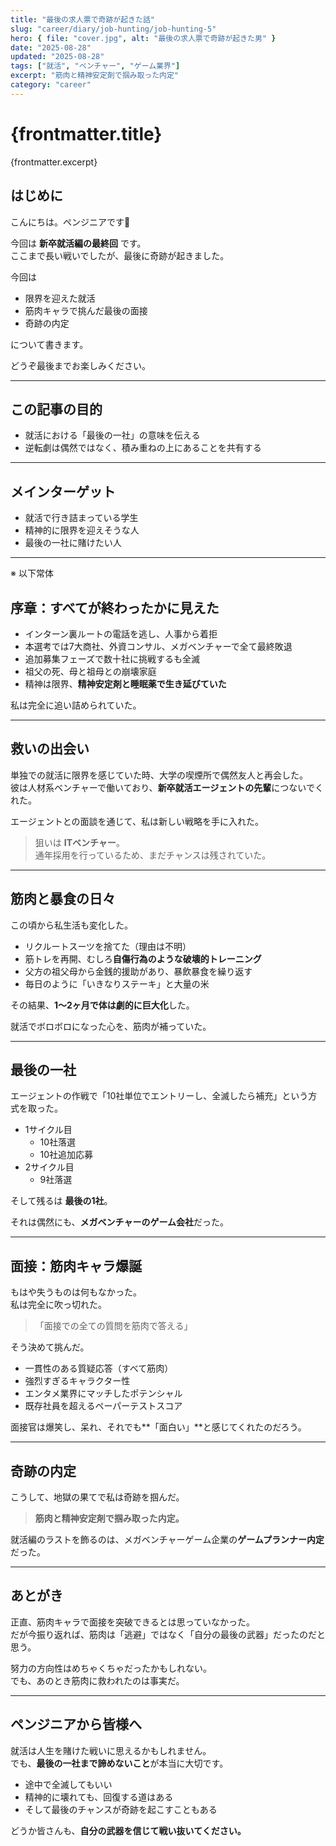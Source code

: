 ```yaml
---
title: "最後の求人票で奇跡が起きた話"
slug: "career/diary/job-hunting/job-hunting-5"
hero: { file: "cover.jpg", alt: "最後の求人票で奇跡が起きた男" }
date: "2025-08-28"
updated: "2025-08-28"
tags: ["就活", "ベンチャー", "ゲーム業界"]
excerpt: "筋肉と精神安定剤で掴み取った内定"
category: "career"
---
```

# {frontmatter.title}
{frontmatter.excerpt}

## はじめに

こんにちは。ペンジニアです🐧

今回は **新卒就活編の最終回** です。  
ここまで長い戦いでしたが、最後に奇跡が起きました。  

今回は
- 限界を迎えた就活
- 筋肉キャラで挑んだ最後の面接
- 奇跡の内定

について書きます。  

どうぞ最後までお楽しみください。

---

## この記事の目的

- 就活における「最後の一社」の意味を伝える  
- 逆転劇は偶然ではなく、積み重ねの上にあることを共有する  

---

## メインターゲット

- 就活で行き詰まっている学生  
- 精神的に限界を迎えそうな人  
- 最後の一社に賭けたい人  

---

※ 以下常体

## 序章：すべてが終わったかに見えた

- インターン裏ルートの電話を逃し、人事から着拒  
- 本選考では7大商社、外資コンサル、メガベンチャーで全て最終敗退  
- 追加募集フェーズで数十社に挑戦するも全滅  
- 祖父の死、母と祖母との崩壊家庭  
- 精神は限界、**精神安定剤と睡眠薬で生き延びていた**  

私は完全に追い詰められていた。

---

## 救いの出会い

単独での就活に限界を感じていた時、大学の喫煙所で偶然友人と再会した。  
彼は人材系ベンチャーで働いており、**新卒就活エージェントの先輩**につないでくれた。  

エージェントとの面談を通じて、私は新しい戦略を手に入れた。  

> 狙いは **ITベンチャー**。  
> 通年採用を行っているため、まだチャンスは残されていた。

---

## 筋肉と暴食の日々

この頃から私生活も変化した。  

- リクルートスーツを捨てた（理由は不明）  
- 筋トレを再開、むしろ**自傷行為のような破壊的トレーニング**  
- 父方の祖父母から金銭的援助があり、暴飲暴食を繰り返す  
- 毎日のように「いきなりステーキ」と大量の米  

その結果、**1〜2ヶ月で体は劇的に巨大化**した。  

就活でボロボロになった心を、筋肉が補っていた。

---

## 最後の一社

エージェントの作戦で「10社単位でエントリーし、全滅したら補充」という方式を取った。  

- 1サイクル目
  - 10社落選
  - 10社追加応募
- 2サイクル目
  - 9社落選 

そして残るは **最後の1社**。  

それは偶然にも、**メガベンチャーのゲーム会社**だった。

---

## 面接：筋肉キャラ爆誕

もはや失うものは何もなかった。  
私は完全に吹っ切れた。  

> 「面接での全ての質問を筋肉で答える」  

そう決めて挑んだ。  

- 一貫性のある質疑応答（すべて筋肉）  
- 強烈すぎるキャラクター性  
- エンタメ業界にマッチしたポテンシャル  
- 既存社員を超えるペーパーテストスコア  

面接官は爆笑し、呆れ、それでも**「面白い」**と感じてくれたのだろう。  

---

## 奇跡の内定

こうして、地獄の果てで私は奇跡を掴んだ。  

> **筋肉と精神安定剤で掴み取った内定。**

就活編のラストを飾るのは、メガベンチャーゲーム企業の**ゲームプランナー内定**だった。

---

## あとがき

正直、筋肉キャラで面接を突破できるとは思っていなかった。  
だが今振り返れば、筋肉は「逃避」ではなく「自分の最後の武器」だったのだと思う。  

努力の方向性はめちゃくちゃだったかもしれない。  
でも、あのとき筋肉に救われたのは事実だ。  

---

## ペンジニアから皆様へ

就活は人生を賭けた戦いに思えるかもしれません。  
でも、**最後の一社まで諦めないこと**が本当に大切です。  

- 途中で全滅してもいい  
- 精神的に壊れても、回復する道はある  
- そして最後のチャンスが奇跡を起こすこともある  

どうか皆さんも、**自分の武器を信じて戦い抜いてください。**
